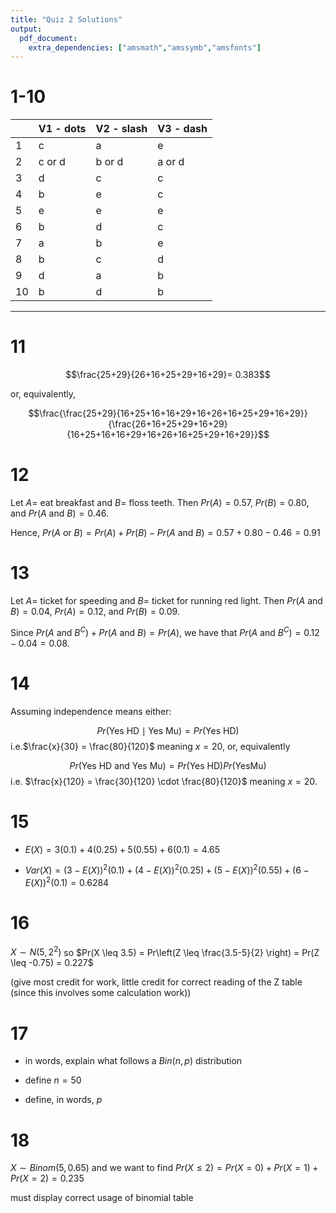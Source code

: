```yaml
---
title: "Quiz 2 Solutions"
output:
  pdf_document: 
    extra_dependencies: ["amsmath","amssymb","amsfonts"]
---
```


# 1-10 

| | V1 - dots | V2 - slash | V3 - dash |
| --- | --- | --- | --- |
| 1 | c  | a  | e  |
| 2 | c or d |  b or d |  a or d |
| 3 | d  |  c |   c |
| 4 | b  |  e | c  |
| 5 | e  |  e | e  |
| 6 | b  |  d | c  |
| 7 | a  | b  | e  |
| 8 | b  |  c | d  |
| 9 | d  |  a | b  |
| 10 | b  | d  |  b |

***

# 11 

$$\frac{25+29}{26+16+25+29+16+29}= 0.383$$

or, equivalently, 

$$\frac{\frac{25+29}{16+25+16+16+29+16+26+16+25+29+16+29}}{\frac{26+16+25+29+16+29}{16+25+16+16+29+16+26+16+25+29+16+29}}$$

# 12 


Let $A=$ eat breakfast and $B=$ floss teeth. Then $Pr(A) = 0.57$, $Pr(B)=0.80$, and $Pr(A\text{ and }B) = 0.46$.

Hence, $Pr(A\text{ or }B) = Pr(A) + Pr(B) - Pr(A\text{ and }B) = 0.57 + 0.80 - 0.46 = 0.91$



# 13 

Let $A=$ ticket for speeding and $B=$ ticket for running red light. Then $Pr(A\text{ and }B) = 0.04$, $Pr(A)=0.12$, and $Pr(B) = 0.09$.

Since $Pr(A \text{ and } B^C) + Pr(A \text{ and }B) = Pr(A)$, we have that $Pr(A\text{ and }B^C) = 0.12 -0.04 =0.08$.



# 14 

Assuming independence means either: 

$$Pr(\text{Yes HD} \mid \text{Yes Mu})= Pr(\text{Yes HD})$$
i.e.$\frac{x}{30} = \frac{80}{120}$ meaning $x=20$, or, equivalently 

$$Pr(\text{Yes HD and Yes Mu}) = Pr(\text{Yes HD})Pr(\text{YesMu})$$
i.e. $\frac{x}{120} = \frac{30}{120} \cdot \frac{80}{120}$ meaning $x=20$. 

# 15 

* $E(X) = 3(0.1) + 4(0.25) + 5(0.55) + 6(0.1) = 4.65$

* $Var(X) = (3-E(X))^2(0.1) + (4-E(X))^2(0.25) + (5-E(X))^2(0.55) + (6-E(X))^2(0.1) = 0.6284$

# 16 

$X \sim N(5, 2^2)$ so $Pr(X \leq 3.5) = Pr\left(Z \leq \frac{3.5-5}{2} \right) = Pr(Z \leq -0.75) = 0.227$

(give most credit for work, little credit for correct reading of the Z table (since this involves some calculation work))

# 17 

* in words, explain what follows a $Bin(n, p)$ distribution 

* define $n=50$ 

* define, in words, $p$ 

# 18 

$X \sim Binom(5, 0.65)$ and we want to find $Pr(X \leq 2) = Pr(X=0) + Pr(X=1) + Pr(X=2) =0.235$

must display correct usage of binomial table 
